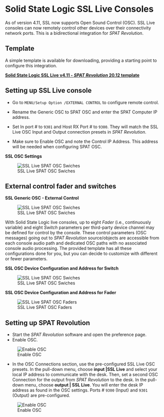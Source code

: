 # Solid State Logic SSL Live Consoles


As of version 4.11, SSL now supports Open Sound Control (OSC).
SSL Live consoles can now remotely control other devices over their connectivity network ports.
This is a bidirectional integration for _SPAT Revolution_.

## Template

A simple template is available for downloading, providing a starting point to configure this integration.

**[Solid State Logic SSL Live v4.11 - _SPAT Revolution_ 20.12 template](https://public.3.basecamp.com/p/CSWr2SGggU6bbdZfTysp6LXj)**

## Setting up SSL Live console

* Go to ```MENU/Setup Option /EXTERNAL CONTROL``` to configure remote control.

* Rename the Generic OSC to SPAT OSC and enter the SPAT Computer IP address.

* Set In port # to ```9301``` and Host RX Port # to ```9300```.
  They will match the SSL Live OSC Input and Output connection presets in _SPAT Revolution_.

* Make sure to Enable OSC and note the Control IP Address. This address will be needed when configuring SPAT OSC.


**SSL OSC Settings**

![SSL Live SPAT OSC Swiches](https://media.githubusercontent.com/media/FLUX-SE/doc_images/main/SpatR/ThirdParty/SSLOSCSettings.png)



## External control fader and switches


**SSL Generic OSC - External Control**

![SSL Live SPAT OSC Swiches](https://media.githubusercontent.com/media/FLUX-SE/doc_images/main/SpatR/ThirdParty/SSLGenericOSC.png)

With Solid State Logic live consoles, up to eight *Fader* (i.e., continuously variable) and eight *Switch* parameters per third-party device channel may be defined for control by the console.
These control parameters (OSC messages) going out to _SPAT Revolution_ source/objects are accessible from each console audio path and dedicated OSC paths with no associated console audio processing.
The provided template has all these configurations done for you, but you can decide to customize with different or fewer parameters.

**SSL OSC Device Configuration and Address for Switch**

![SSL Live SPAT OSC Swiches](https://media.githubusercontent.com/media/FLUX-SE/doc_images/main/SpatR/ThirdParty/SSLOSCDeviceConfigurationSwitches.png)


**SSL OSC Device Configuration and Address for Fader**

![SSL Live SPAT OSC Faders](https://media.githubusercontent.com/media/FLUX-SE/doc_images/main/SpatR/ThirdParty/SSLOSCDeviceConfigurationFaders.png)

## Setting up SPAT Revolution

* Start the _SPAT Revolution_ software and open the preference page.
* Enable OSC.

![Enable OSC](https://media.githubusercontent.com/media/FLUX-SE/doc_images/main/SpatR/Preference/OSCMain.png)

* In the OSC Connections section, use the pre-configured SSL Live OSC presets.
  In the pull-down menu, choose **input |SSL Live** and select your local IP address to communicate with the desk.
  Then, set a second OSC Connection for the output from _SPAT Revolution_ to the desk.
  In the pull-down menu, choose **output | SSL Live**.
  You will enter the desk IP address as found in the OSC settings. Ports # ```9300``` (Input) and ```9301``` (Output) are pre-configured.

![Enable OSC](https://media.githubusercontent.com/media/FLUX-SE/doc_images/main/SpatR/Preference/OSCConnectionsSSL.png)